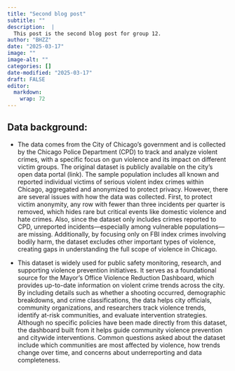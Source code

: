 ```yaml
---
title: "Second blog post"
subtitle: ""
description:  |
  This post is the second blog post for group 12.
author: "BHZZ"
date: "2025-03-17"
image: ""
image-alt: ""
categories: []
date-modified: "2025-03-17"
draft: FALSE
editor: 
  markdown: 
    wrap: 72
---
```


## **Data background:**

-   The data comes from the City of Chicago’s government and is
    collected by the Chicago Police Department (CPD) to track and
    analyze violent crimes, with a specific focus on gun violence and
    its impact on different victim groups. The original dataset is
    publicly available on the city's open data portal (link). The sample
    population includes all known and reported individual victims of
    serious violent index crimes within Chicago, aggregated and
    anonymized to protect privacy. However, there are several issues
    with how the data was collected. First, to protect victim anonymity,
    any row with fewer than three incidents per quarter is removed,
    which hides rare but critical events like domestic violence and hate
    crimes. Also, since the dataset only includes crimes reported to
    CPD, unreported incidents—especially among vulnerable
    populations—are missing. Additionally, by focusing only on FBI index
    crimes involving bodily harm, the dataset excludes other important
    types of violence, creating gaps in understanding the full scope of
    violence in Chicago.

-   This dataset is widely used for public safety monitoring, research,
    and supporting violence prevention initiatives. It serves as a
    foundational source for the Mayor’s Office Violence Reduction
    Dashboard, which provides up-to-date information on violent crime
    trends across the city. By including details such as whether a
    shooting occurred, demographic breakdowns, and crime
    classifications, the data helps city officials, community
    organizations, and researchers track violence trends, identify
    at-risk communities, and evaluate intervention strategies. Although
    no specific policies have been made directly from this dataset, the
    dashboard built from it helps guide community violence prevention
    and citywide interventions. Common questions asked about the dataset
    include which communities are most affected by violence, how trends
    change over time, and concerns about underreporting and data
    completeness.
